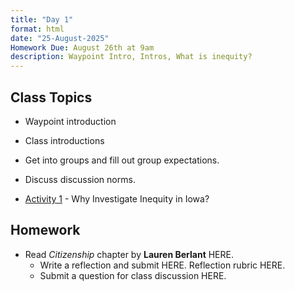 ```yaml
---
title: "Day 1"
format: html
date: "25-August-2025"
Homework Due: August 26th at 9am
description: Waypoint Intro, Intros, What is inequity?
---
```


## Class Topics

- Waypoint introduction

- Class introductions

- Get into groups and fill out group expectations. 

- Discuss discussion norms.

- [Activity 1](/course-materials/activities/Activity1.qmd) - Why Investigate Inequity in Iowa?

## Homework

- Read *Citizenship* chapter by **Lauren Berlant** HERE.
  - Write a reflection and submit HERE. Reflection rubric HERE. 
  - Submit a question for class discussion HERE.

